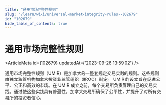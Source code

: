 ```yaml
---
title: "通用市场完整性规则"
slug: "/learn/wiki/universal-market-integrity-rules--102679"
id: "102679"
hide_table_of_contents: true
---
```



# 通用市场完整性规则

<ArticleMeta id={102679} updatedAt={'2023-09-26 13:59:02'} />
<div className='border-solid border-b border-t-0 my-4 border-[var(--ifm-color-gray-300)]' />

通用市场完整性规则（UMIR）是加拿大的一整套规定交易实践的规则。这些规则由独立监管机构加拿大投资业监管组织（IIROC）制定。 UMIR 的设立旨在促进公平、公正和高效的市场。在 UMIR 成立之前，每个交易所负责管理自己的交易实践。通过使这些实践具有普遍性，加拿大交易所确保了公平性，并提升了对所有交易所的投资者信心。
